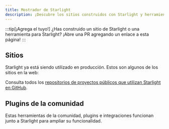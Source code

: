 ```yaml
---
title: Mostrador de Starlight
description: ¡Descubre los sitios construidos con Starlight y herramientas comunitarias que amplían Starlight!
---
```


:::tip[¡Agrega el tuyo!]
¿Has construido un sitio de Starlight o una herramienta para Starlight?
¡Abre una PR agregando un enlace a esta página!
:::

## Sitios


Starlight ya está siendo utilizado en producción. Estos son algunos de los sitios en la web:

<FluidGrid>
	<Card
		title="Athena OS"
		href="https://www.athenaos.org"
		thumbnail="www.athenaos.org.png"
	/>
	<Card
		title="PubIndexAPI Docs"
		href="https://docs.pubindexapi.com/"
		thumbnail="docs.pubindexapi.com.png"
	/>
	<Card
		title="pls"
		href="https://dhruvkb.github.io/pls"
		thumbnail="dhruvkb.github.io-pls.png"
	/>
	<Card
		title="capo.js"
		href="https://rviscomi.github.io/capo.js/"
		thumbnail="capo.js.png"
	/>
	<Card
		title="Web Monetization API"
		href="https://webmonetization.org/"
		thumbnail="webmonetization.org.png"
	/>
	<Card
		title="QBCore Docs"
		href="https://brycerussell.github.io/qbcore-docs/"
		thumbnail="brycerussell.github.io-qbcore-docs.png"
	/>
	<Card title="har.fyi" href="https://har.fyi/" thumbnail="har.fyi.png" />
	<Card
		title="xs-dev docs"
		href="https://xs-dev.js.org"
		thumbnail="xs-dev.js.org.png"
	/>
	<Card
		title="Felicity"
		href="https://felicity.pages.dev/"
		thumbnail="felicity.pages.dev.png"
	/>
	<Card
		title="NgxEditor"
		href="https://sibiraj-s.github.io/ngx-editor/"
		thumbnail="sibiraj-s.github.io-ngx-editor.png"
	/>
	<Card
		title="Astro Error Pages"
		href="https://astro-error-page-documentation.vercel.app/"
		thumbnail="astro-error-page-documentation.vercel.app.png"
	/>
	<Card
		title="Terrateam Docs"
		href="https://terrateam.io/docs"
		thumbnail="terrateam.io-docs.png"
	/>
	<Card
		title="simple-fm"
		href="https://simple.arciniega.one"
		thumbnail="simple.arciniega.one.png"
	/>
	<Card
		title="CommandKit"
		href="https://commandkit.underctrl.io"
		thumbnail="commandkit.underctrl.io.png"
	/>
</FluidGrid>

Consulta todos los [repositorios de proyectos públicos que utilizan Starlight en GitHub](https://github.com/withastro/starlight/network/dependents).

## Plugins de la comunidad


Estas herramientas de la comunidad, plugins e integraciones funcionan junto a Starlight para ampliar su funcionalidad.

<CardGrid>
	<LinkCard
		href="https://www.feelback.dev/blog/new-astro-starlight-integration/"
		title="FeelBack"
		description="Agrega un sistema de opinión de usuarios a tus páginas de documentación."
	/>
	<LinkCard
		href="https://github.com/HiDeoo/starlight-blog"
		title="starlight-blog"
		description="Agrega un blog a tu sitio de documentación."
	/>
	<LinkCard
		href="https://github.com/HiDeoo/starlight-links-validator"
		title="starlight-links-validator"
		description="Verifica en tus páginas de Starlight si hay enlaces rotos."
	/>
	<LinkCard
		href="https://github.com/HiDeoo/starlight-typedoc"
		title="starlight-typedoc"
		description="Genera páginas de Starlight a partir de TypeScript usando TypeDoc."
	/>
	<LinkCard
		href="https://github.com/HiDeoo/starlight-openapi"
		title="starlight-openapi"
		description="Crea páginas de documentación a partir de especificaciones OpenAPI/Swagger."
	/>
</CardGrid>
